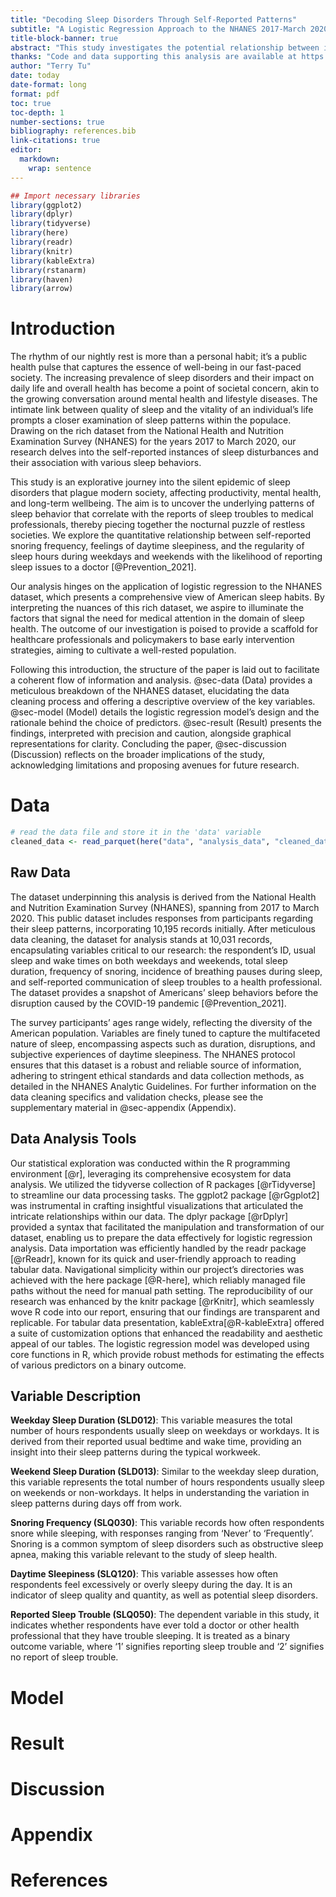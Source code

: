 ```yaml
---
title: "Decoding Sleep Disorders Through Self-Reported Patterns"
subtitle: "A Logistic Regression Approach to the NHANES 2017-March 2020 Sleep Data"
title-block-banner: true
abstract: "This study investigates the potential relationship between individuals' sleep patterns and the self-reported incidence of sleep troubles as confirmed by a medical professional. Using logistic regression analysis on data from the NHANES 2017-March 2020 Sleep Disorders dataset, we examine how various factors such as sleep duration on weekdays and weekends, frequency of snoring, and daytime sleepiness are associated with the likelihood of reporting sleep problems to a doctor. The findings aim to shed light on the predictive value of self-monitored sleep behaviors in identifying individuals who may require medical attention for sleep-related issues. This analysis contributes to the broader understanding of sleep health and its complex interactions with daily functioning."
thanks: "Code and data supporting this analysis are available at https://github.com/TEJMaster/Sleep-Disorder-Analysis"
author: "Terry Tu"
date: today
date-format: long
format: pdf
toc: true
toc-depth: 1
number-sections: true
bibliography: references.bib
link-citations: true
editor: 
  markdown: 
    wrap: sentence
---
```


```r
## Import necessary libraries
library(ggplot2)
library(dplyr)
library(tidyverse)
library(here)
library(readr)
library(knitr)
library(kableExtra)
library(rstanarm)
library(haven)
library(arrow)
```

# Introduction

The rhythm of our nightly rest is more than a personal habit; it's a public health pulse that captures the essence of well-being in our fast-paced society. The increasing prevalence of sleep disorders and their impact on daily life and overall health has become a point of societal concern, akin to the growing conversation around mental health and lifestyle diseases. The intimate link between quality of sleep and the vitality of an individual's life prompts a closer examination of sleep patterns within the populace. Drawing on the rich dataset from the National Health and Nutrition Examination Survey (NHANES) for the years 2017 to March 2020, our research delves into the self-reported instances of sleep disturbances and their association with various sleep behaviors.

This study is an explorative journey into the silent epidemic of sleep disorders that plague modern society, affecting productivity, mental health, and long-term wellbeing. The aim is to uncover the underlying patterns of sleep behavior that correlate with the reports of sleep troubles to medical professionals, thereby piecing together the nocturnal puzzle of restless societies. We explore the quantitative relationship between self-reported snoring frequency, feelings of daytime sleepiness, and the regularity of sleep hours during weekdays and weekends with the likelihood of reporting sleep issues to a doctor [@Prevention_2021].

Our analysis hinges on the application of logistic regression to the NHANES dataset, which presents a comprehensive view of American sleep habits. By interpreting the nuances of this rich dataset, we aspire to illuminate the factors that signal the need for medical attention in the domain of sleep health. The outcome of our investigation is poised to provide a scaffold for healthcare professionals and policymakers to base early intervention strategies, aiming to cultivate a well-rested population.

Following this introduction, the structure of the paper is laid out to facilitate a coherent flow of information and analysis. @sec-data (Data) provides a meticulous breakdown of the NHANES dataset, elucidating the data cleaning process and offering a descriptive overview of the key variables. @sec-model (Model) details the logistic regression model's design and the rationale behind the choice of predictors. @sec-result (Result) presents the findings, interpreted with precision and caution, alongside graphical representations for clarity. Concluding the paper, @sec-discussion (Discussion) reflects on the broader implications of the study, acknowledging limitations and proposing avenues for future research.

# Data {#sec-data}

```r
# read the data file and store it in the 'data' variable
cleaned_data <- read_parquet(here("data", "analysis_data", "cleaned_data.parquet"))
```

## Raw Data

The dataset underpinning this analysis is derived from the National Health and Nutrition Examination Survey (NHANES), spanning from 2017 to March 2020. This public dataset includes responses from participants regarding their sleep patterns, incorporating 10,195 records initially. After meticulous data cleaning, the dataset for analysis stands at 10,031 records, encapsulating variables critical to our research: the respondent's ID, usual sleep and wake times on both weekdays and weekends, total sleep duration, frequency of snoring, incidence of breathing pauses during sleep, and self-reported communication of sleep troubles to a health professional. The dataset provides a snapshot of Americans' sleep behaviors before the disruption caused by the COVID-19 pandemic [@Prevention_2021].

The survey participants' ages range widely, reflecting the diversity of the American population. Variables are finely tuned to capture the multifaceted nature of sleep, encompassing aspects such as duration, disruptions, and subjective experiences of daytime sleepiness. The NHANES protocol ensures that this dataset is a robust and reliable source of information, adhering to stringent ethical standards and data collection methods, as detailed in the NHANES Analytic Guidelines. For further information on the data cleaning specifics and validation checks, please see the supplementary material in @sec-appendix (Appendix).

## Data Analysis Tools

Our statistical exploration was conducted within the R programming environment [@r], leveraging its comprehensive ecosystem for data analysis. We utilized the tidyverse collection of R packages [@rTidyverse] to streamline our data processing tasks. The ggplot2 package [@rGgplot2] was instrumental in crafting insightful visualizations that articulated the intricate relationships within our data. The dplyr package [@rDplyr] provided a syntax that facilitated the manipulation and transformation of our dataset, enabling us to prepare the data effectively for logistic regression analysis. Data importation was efficiently handled by the readr package [@rReadr], known for its quick and user-friendly approach to reading tabular data. Navigational simplicity within our project's directories was achieved with the here package [@R-here], which reliably managed file paths without the need for manual path setting. The reproducibility of our research was enhanced by the knitr package [@rKnitr], which seamlessly wove R code into our report, ensuring that our findings are transparent and replicable. For tabular data presentation, kableExtra[@R-kableExtra] offered a suite of customization options that enhanced the readability and aesthetic appeal of our tables. The logistic regression model was developed using core functions in R, which provide robust methods for estimating the effects of various predictors on a binary outcome.

## Variable Description {#sec-variable}

**Weekday Sleep Duration (SLD012)**: This variable measures the total number of hours respondents usually sleep on weekdays or workdays. It is derived from their reported usual bedtime and wake time, providing an insight into their sleep patterns during the typical workweek.

**Weekend Sleep Duration (SLD013)**: Similar to the weekday sleep duration, this variable represents the total number of hours respondents usually sleep on weekends or non-workdays. It helps in understanding the variation in sleep patterns during days off from work.

**Snoring Frequency (SLQ030)**: This variable records how often respondents snore while sleeping, with responses ranging from 'Never' to 'Frequently'. Snoring is a common symptom of sleep disorders such as obstructive sleep apnea, making this variable relevant to the study of sleep health.

**Daytime Sleepiness (SLQ120)**: This variable assesses how often respondents feel excessively or overly sleepy during the day. It is an indicator of sleep quality and quantity, as well as potential sleep disorders.

**Reported Sleep Trouble (SLQ050)**: The dependent variable in this study, it indicates whether respondents have ever told a doctor or other health professional that they have trouble sleeping. It is treated as a binary outcome variable, where '1' signifies reporting sleep trouble and '2' signifies no report of sleep trouble.

# Model {#sec-model}

# Result {#sec-result}

# Discussion {#sec-discussion}

# Appendix {#sec-appendix}

# References